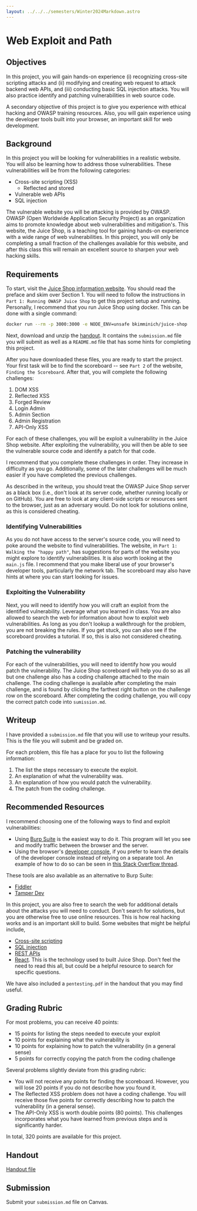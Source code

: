 ```yaml
---
layout: ../../../semesters/Winter2024Markdown.astro
---
```


# Web Exploit and Path

## Objectives

In this project, you will gain hands-on experience (i) recognizing cross-site
scripting attacks and (ii) modifying and creating web request to attack backend
web APIs, and (iii) conducting basic SQL injection attacks. You will also
practice identify and patching vulnerabilities in web source code.

A secondary objective of this project is to give you experience with ethical
hacking and OWASP training resources. Also, you will gain experience using the
developer tools built into your browser, an important skill for web development.

## Background

In this project you will be looking for vulnerabilities in a realistic website.
You will also be learning how to address those vulnerabilities. These
vulnerabilities will be from the following categories:

- Cross-site scripting (XSS)
  - Reflected and stored
- Vulnerable web APIs
- SQL injection

The vulnerable website you will be attacking is provided by OWASP. OWASP (Open
Worldwide Application Security Project) as an organization aims to promote
knowledge about web vulnerabilities and mitigation's. This website, the Juice
Shop, is a teaching tool for gaining hands-on experience with a wide range of
web vulnerabilities. In this project, you will only be completing a small
fraction of the challenges available for this website, and after this class this
will remain an excellent source to sharpen your web hacking skills.

## Requirements

To start, visit the
[Juice Shop information website](https://pwning.owasp-juice.shop/). You should
read the preface and skim over Section 1. You will need to follow the
instructions in `Part 1: Running OWASP Juice Shop` to get this project setup and
running. Personally, I recommend that you run Juice Shop using docker. This can
be done with a single command:

```bash
docker run --rm -p 3000:3000 -e NODE_ENV=unsafe bkimminich/juice-shop
```

Next, download and unzip the [handout](/code/web-exploit-and-patch.zip). It
contains the `submission.md` file you will submit as well as a `README.md` file
that has some hints for completing this project.

After you have downloaded these files, you are ready to start the project. Your
first task will be to find the scoreboard -- see `Part 2` of the website,
`Finding the Scoreboard`. After that, you will complete the following
challenges:

1. DOM XSS
2. Reflected XSS
3. Forged Review
4. Login Admin
5. Admin Section
6. Admin Registration
7. API-Only XSS

For each of these challenges, you will be exploit a vulnerability in the Juice
Shop website. After exploiting the vulnerability, you will then be able to see
the vulnerable source code and identify a patch for that code.

I recommend that you complete these challenges in order. They increase in
difficulty as you go. Additionally, some of the later challenges will be much
easier if you have completed the previous challenges.

As described in the writeup, you should treat the OWASP Juice Shop server as a
black box (i.e., don't look at its server code, whether running locally or on
GitHub). You are free to look at any client-side scripts or resources sent to
the browser, just as an adversary would. Do not look for solutions online, as
this is considered cheating.

### Identifying Vulnerabilities

As you do not have access to the server's source code, you will need to poke
around the website to find vulnerabilities. The website, in
`Part 1: Walking the "happy path"`, has suggestions for parts of the website you
might explore to identify vulnerabilities. It is also worth looking at the
`main.js` file. I recommend that you make liberal use of your browser's
developer tools, particularly the network tab. The scoreboard may also have
hints at where you can start looking for issues.

### Exploiting the Vulnerability

Next, you will need to identify how you will craft an exploit from the
identified vulnerability. Leverage what you learned in class. You are also
allowed to search the web for information about how to exploit web
vulnerabilities. As long as you don't lookup a walkthrough for the problem, you
are not breaking the rules. If you get stuck, you can also see if the scoreboard
provides a tutorial. If so, this is also not considered cheating.

### Patching the vulnerability

For each of the vulnerabilities, you will need to identify how you would patch
the vulnerability. The Juice Shop scoreboard will help you do so as all but one
challenge also has a coding challenge attached to the main challenge. The coding
challenge is available after completing the main challenge, and is found by
clicking the farthest right button on the challenge row on the scoreboard. After
completing the coding challenge, you will copy the correct patch code into
`sumission.md`.

## Writeup

I have provided a `submission.md` file that you will use to writeup your
results. This is the file you will submit and be graded on.

For each problem, this file has a place for you to list the following
information:

1. The list the steps necessary to execute the exploit.
2. An explanation of what the vulnerability was.
3. An explanation of how you would patch the vulnerability.
4. The patch from the coding challenge.

## Recommended Resources

I recommend choosing one of the following ways to find and exploit vulnerabilities:

- Using [Burp Suite](https://portswigger.net/burp/documentation/desktop/tools) is the easiest way to do it. This program will let you see and modify traffic between the browser and the server.
- Using the browser's
  [developer console](https://developer.chrome.com/docs/devtools/overview/), if you prefer to learn the details of the developer console instead of relying on a separate tool. An
  example of how to do so can be seen in
  [this Stack Overflow thread](https://stackoverflow.com/questions/22931720/is-there-a-way-to-modify-an-http-request-in-chrome-or-firefox).

These tools are also available as an alternative to Burp Suite:

- [Fiddler](https://www.telerik.com/fiddler)
- [Tamper Dev](https://tamper.dev/)

In this project, you are also free to search the web for additional details
about the attacks you will need to conduct. Don't search for solutions, but you
are otherwise free to use online resources. This is how real hacking works and
is an important skill to build. Some websites that might be helpful include,

- [Cross-site scripting](https://owasp.org/www-community/attacks/xss/)
- [SQL injection](https://owasp.org/www-community/attacks/SQL_Injection)
- [REST APIs](https://cheatsheetseries.owasp.org/cheatsheets/REST_Security_Cheat_Sheet.html)
- [React](https://react.dev/). This is the technology used to built Juice Shop.
  Don't feel the need to read this all, but could be a helpful resource to
  search for specific questions.

We have also included a `pentesting.pdf` in the handout that you may find useful.

## Grading Rubric

For most problems, you can receive 40 points:

- 15 points for listing the steps needed to execute your exploit
- 10 points for explaining what the vulnerability is
- 10 points for explaining how to patch the vulnerability (in a general sense)
- 5 points for correctly copying the patch from the coding challenge

Several problems slightly deviate from this grading rubric:

- You will not receive any points for finding the scoreboard. However, you will
  lose 20 points if you do not describe how you found it.
- The Reflected XSS problem does not have a coding challenge. You will receive
  those five points for correctly describing how to patch the vulnerability (in
  a general sense).
- The API-Only XSS is worth double points (80 points). This challenges
  incorporates what you have learned from previous steps and is significantly
  harder.

In total, 320 points are available for this project.

## Handout

[Handout file](/code/web-exploit-and-patch.zip)

## Submission

Submit your `submission.md` file on Canvas.
